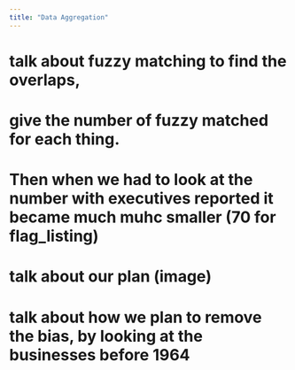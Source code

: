 ```yaml
---
title: "Data Aggregation"
---
```


# talk about fuzzy matching to find the overlaps, 
# give the number of fuzzy matched for each thing. 
# Then when we had to look at the number with executives reported it became much muhc smaller (70 for  flag_listing)

# talk about our plan (image)
# talk about how we plan to remove the bias, by looking at the businesses before 1964


